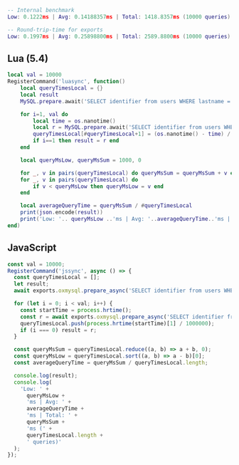 ```lua
-- Internal benchmark
Low: 0.1222ms | Avg: 0.14188357ms | Total: 1418.8357ms (10000 queries)

-- Round-trip-time for exports
Low: 0.1997ms | Avg: 0.25898800ms | Total: 2589.8800ms (10000 queries)
```

## Lua (5.4)

```lua
local val = 10000
RegisterCommand('luasync', function()
    local queryTimesLocal = {}
    local result
    MySQL.prepare.await('SELECT identifier from users WHERE lastname = ?', {'Linden'})

    for i=1, val do
        local time = os.nanotime()
        local r = MySQL.prepare.await('SELECT identifier from users WHERE lastname = ?', {'Linden'})
        queryTimesLocal[#queryTimesLocal+1] = (os.nanotime() - time) / 1000000
        if i==1 then result = r end
    end

    local queryMsLow, queryMsSum = 1000, 0

    for _, v in pairs(queryTimesLocal) do queryMsSum = queryMsSum + v end
    for _, v in pairs(queryTimesLocal) do
        if v < queryMsLow then queryMsLow = v end
    end

    local averageQueryTime = queryMsSum / #queryTimesLocal
    print(json.encode(result))
    print('Low: '.. queryMsLow ..'ms | Avg: '..averageQueryTime..'ms | Total: '..queryMsSum..'ms ('..#queryTimesLocal..' queries)')
end)
```

## JavaScript

```js
const val = 10000;
RegisterCommand('jssync', async () => {
  const queryTimesLocal = [];
  let result;
  await exports.oxmysql.prepare_async('SELECT identifier from users WHERE lastname = ?', ['Linden']);

  for (let i = 0; i < val; i++) {
    const startTime = process.hrtime();
    const r = await exports.oxmysql.prepare_async('SELECT identifier from users WHERE lastname = ?', ['Linden']);
    queryTimesLocal.push(process.hrtime(startTime)[1] / 1000000);
    if (i === 0) result = r;
  }

  const queryMsSum = queryTimesLocal.reduce((a, b) => a + b, 0);
  const queryMsLow = queryTimesLocal.sort((a, b) => a - b)[0];
  const averageQueryTime = queryMsSum / queryTimesLocal.length;

  console.log(result);
  console.log(
    'Low: ' +
      queryMsLow +
      'ms | Avg: ' +
      averageQueryTime +
      'ms | Total: ' +
      queryMsSum +
      'ms (' +
      queryTimesLocal.length +
      ' queries)'
  );
});
```
